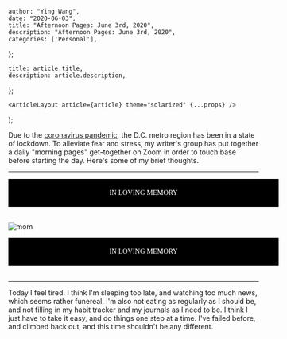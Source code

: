

    author: "Ying Wang",
    date: "2020-06-03",
    title: "Afternoon Pages: June 3rd, 2020",
    description: "Afternoon Pages: June 3rd, 2020",
    categories: ['Personal'],
};

    title: article.title,
    description: article.description,
};

    <ArticleLayout article={article} theme="solarized" {...props} />
);


Due to the [coronavirus
pandemic](https://en.wikipedia.org/wiki/2019-20_coronavirus_pandemic), the D.C.
metro region has been in a state of lockdown. To alleviate fear and stress, my
writer's group has put together a daily "morning pages" get-together on Zoom in
order to touch base before starting the day. Here's some of my brief thoughts.

---

<div style="background-color: black; color: white; text-align: center; font-family: 'Times New Roman'; padding: 20px; width: 100%">
IN LOVING MEMORY
</div>
<br>

![mom](/img/posts/2020/06/03/afternoon_pages.jpg)

<div style="background-color: black; color: white; text-align: center; font-family: 'Times New Roman'; padding: 20px; width: 100%">
IN LOVING MEMORY
</div>
<br>

---

Today I feel tired. I think I'm sleeping too late, and watching too much news,
which seems rather funereal. I'm also not eating as regularly as I should be,
and not filling in my habit tracker and my journals as I need to be. I think I
just have to take it easy, and do things one step at a time. I've failed before,
and climbed back out, and this time shouldn't be any different.
